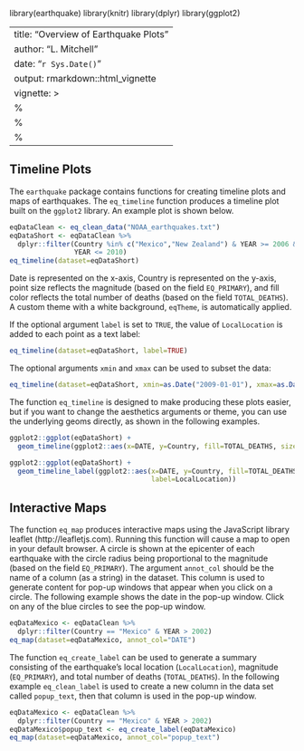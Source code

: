 
library(earthquake)
library(knitr)
library(dplyr)
library(ggplot2)

---
title: "Overview of Earthquake Plots"
author: "L. Mitchell"
date: "`r Sys.Date()`"
output: rmarkdown::html_vignette
vignette: >
  %\VignetteIndexEntry{Overview of Earthquake Plots}
  %\VignetteEngine{knitr::rmarkdown}
  %\VignetteEncoding{UTF-8}
---

## Timeline Plots

The `earthquake` package contains functions for creating timeline plots 
and maps of earthquakes. The `eq_timeline` function produces a timeline 
plot built on the `ggplot2` library. An example plot is shown below. 

```r
eqDataClean <- eq_clean_data("NOAA_earthquakes.txt")
eqDataShort <- eqDataClean %>%
  dplyr::filter(Country %in% c("Mexico","New Zealand") & YEAR >= 2006 & 
                YEAR <= 2010)
eq_timeline(dataset=eqDataShort)
```

Date is represented on the x-axis, Country is represented on the y-axis, 
point size reflects the magnitude (based on the field `EQ_PRIMARY`), and 
fill color reflects the total number of deaths (based on the field 
`TOTAL_DEATHS`). A custom theme with a white background, `eqTheme`, is 
automatically applied. 

If the optional argument `label` is set to `TRUE`, the value of 
`LocalLocation` is added to each point as a text label:

```r
eq_timeline(dataset=eqDataShort, label=TRUE)
```

The optional arguments `xmin` and `xmax` can be used to subset the data:

```r
eq_timeline(dataset=eqDataShort, xmin=as.Date("2009-01-01"), xmax=as.Date("2011-01-01"))
```


The function `eq_timeline` is designed to make producing these plots easier, 
but if you want to change the aesthetics arguments or theme, you can use 
the underlying geoms directly, as shown in the following examples.

```r
ggplot2::ggplot(eqDataShort) +
  geom_timeline(ggplot2::aes(x=DATE, y=Country, fill=TOTAL_DEATHS, size=EQ_PRIMARY))
```

```r
ggplot2::ggplot(eqDataShort) +
  geom_timeline_label(ggplot2::aes(x=DATE, y=Country, fill=TOTAL_DEATHS, size=EQ_PRIMARY, 
                                   label=LocalLocation))
```

## Interactive Maps

The function `eq_map` produces interactive maps using the JavaScript 
library leaflet (http://leafletjs.com).  Running this function will cause 
a map to open in your default browser. A circle is shown at the epicenter of 
each earthquake with the circle radius being proportional to the magnitude 
(based on the field `EQ_PRIMARY`). The argument `annot_col` should 
be the name of a column (as a string) in the dataset. This column is used 
to generate content for pop-up windows that appear when you click on a 
circle. The following example shows the date in the pop-up window. Click 
on any of the blue circles to see the pop-up window.

```r
eqDataMexico <- eqDataClean %>%
  dplyr::filter(Country == "Mexico" & YEAR > 2002)
eq_map(dataset=eqDataMexico, annot_col="DATE")
```

The function `eq_create_label` can be used to generate a summary consisting 
of the earthquake's local location (`LocalLocation`), magnitude 
(`EQ_PRIMARY`), and total number of deaths (`TOTAL_DEATHS`). In the 
following example `eq_clean_label` is used to create a new column in the 
data set called `popup_text`, then that column is used in the pop-up window.

```r
eqDataMexico <- eqDataClean %>%
  dplyr::filter(Country == "Mexico" & YEAR > 2002)
eqDataMexico$popup_text <- eq_create_label(eqDataMexico)
eq_map(dataset=eqDataMexico, annot_col="popup_text")
```
